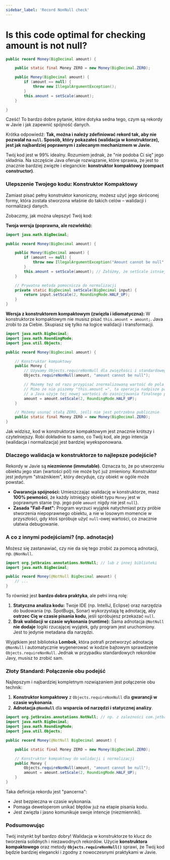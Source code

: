 ```yaml
---
sidebar_label: 'Record NonNull check'
---
```


# Is this code optimal for checking amount is not null?

```java
public record Money(BigDecimal amount) {

    public static final Money ZERO = new Money(BigDecimal.ZERO);

    public Money(BigDecimal amount) {
        if (amount == null) {
            throw new IllegalArgumentException();
        }
        this.amount = setScale(amount);
    }

}
```

Cześć! To bardzo dobre pytanie, które dotyka sedna tego, czym są rekordy w Javie i jak zapewnić spójność danych.

Krótka odpowiedź: **Tak, można i należy zdefiniować rekord tak, aby nie pozwalał na `null`. Sposób, który pokazałeś (walidacja w konstruktorze), jest jak najbardziej poprawnym i zalecanym mechanizmem w Javie.**

Twój kod jest w 99% idealny. Rozumiem jednak, że "nie podoba Ci się" jego składnia. Na szczęście Java oferuje rozwiązanie, które sprawia, że jest to znacznie bardziej zwięzłe i eleganckie: **konstruktor kompaktowy (compact constructor)**.

### Ulepszenie Twojego kodu: Konstruktor Kompaktowy

Zamiast pisać pełny konstruktor kanoniczny, możesz użyć jego skróconej formy, która została stworzona właśnie do takich celów – walidacji i normalizacji danych.

Zobaczmy, jak można ulepszyć Twój kod:

**Twoja wersja (poprawna, ale rozwlekła):**
```java
import java.math.BigDecimal;

public record Money(BigDecimal amount) {

    public Money(BigDecimal amount) {
        if (amount == null) {
            throw new IllegalArgumentException("Amount cannot be null");
        }
        this.amount = setScale(amount); // Załóżmy, że setScale istnieje
    }

    // Prywatna metoda pomocnicza do normalizacji
    private static BigDecimal setScale(BigDecimal input) {
        return input.setScale(2, RoundingMode.HALF_UP);
    }
}
```

**Wersja z konstruktorem kompaktowym (zwięzła i idiomatyczna):**
W konstruktorze kompaktowym nie musisz pisać `this.amount = amount;`. Java zrobi to za Ciebie. Skupiasz się tylko na logice walidacji i transformacji.

```java
import java.math.BigDecimal;
import java.math.RoundingMode;
import java.util.Objects;

public record Money(BigDecimal amount) {

    // Konstruktor kompaktowy
    public Money {
        // Używamy Objects.requireNonNull dla zwięzłości i standardowego komunikatu
        Objects.requireNonNull(amount, "amount cannot be null");

        // Możemy też od razu przypisać znormalizowaną wartość do pola `amount`
        // Mimo że nie piszemy "this.amount =", ta operacja nadpisze parametr `amount`,
        // a Java użyje tej nowej wartości do zainicjowania finalnego pola.
        amount = amount.setScale(2, RoundingMode.HALF_UP);
    }

    // Możemy usunąć stałą ZERO, jeśli nie jest potrzebna publicznie
    public static final Money ZERO = new Money(BigDecimal.ZERO);
}
```
Jak widzisz, kod w konstruktorze kompaktowym jest znacznie krótszy i czytelniejszy. Robi dokładnie to samo, co Twój kod, ale jego intencja (walidacja i normalizacja) jest bardziej wyeksponowana.

### Dlaczego walidacja w konstruktorze to najlepsze podejście?

Rekordy w Javie są **niezmienne (immutable)**. Oznacza to, że po utworzeniu obiektu jego stan (wartości pól) nie może być już zmieniony. Konstruktor jest jedynym "strażnikiem", który decyduje, czy obiekt w ogóle może powstać.

*   **Gwarancja spójności:** Umieszczając walidację w konstruktorze, masz **100% pewności**, że każdy istniejący obiekt typu `Money` jest w poprawnym stanie (np. jego pole `amount` nigdy nie jest `null`).
*   **Zasada "Fail-Fast":** Program wyrzuci wyjątek natychmiast przy próbie stworzenia niepoprawnego obiektu, a nie w losowym momencie w przyszłości, gdy ktoś spróbuje użyć `null`-owej wartości, co znacznie ułatwia debugowanie.

### A co z innymi podejściami? (np. adnotacje)

Możesz się zastanawiać, czy nie da się tego zrobić za pomocą adnotacji, np. `@NonNull`.

```java
import org.jetbrains.annotations.NotNull; // lub z innej biblioteki
import java.math.BigDecimal;

public record Money(@NotNull BigDecimal amount) {
    // ...
}
```

To również jest **bardzo dobra praktyka**, ale pełni inną rolę:
1.  **Statyczna analiza kodu:** Twoje IDE (np. IntelliJ, Eclipse) oraz narzędzia do budowania (np. SpotBugs, Sonar) wykorzystają tę adnotację, aby **ostrzec Cię w czasie pisania kodu**, jeśli spróbujesz przekazać `null`.
2.  **Brak walidacji w czasie wykonania (runtime):** Sama adnotacja `@NotNull` **nie dodaje** logiki rzucającej wyjątek, gdy program jest uruchomiony. Jest to jedynie metadana dla narzędzi.

Wyjątkiem jest biblioteka **Lombok**, która potrafi przetworzyć adnotację `@NonNull` i automatycznie wygenerować w kodzie bajtowym sprawdzenie `Objects.requireNonNull`. Jednak w przypadku standardowych rekordów Javy, musisz to zrobić sam.

### Złoty Standard: Połączenie obu podejść

Najlepszym i najbardziej kompletnym rozwiązaniem jest połączenie obu technik:

1.  **Konstruktor kompaktowy** z `Objects.requireNonNull` dla **gwarancji w czasie wykonania**.
2.  **Adnotacja `@NonNull`** dla **wsparcia od narzędzi i statycznej analizy**.

```java
import org.jetbrains.annotations.NotNull; // np. z zależności com.jetbrains:annotations
import java.math.BigDecimal;
import java.math.RoundingMode;
import java.util.Objects;

public record Money(@NotNull BigDecimal amount) {

    public static final Money ZERO = new Money(BigDecimal.ZERO);

    // Konstruktor kompaktowy do walidacji i normalizacji
    public Money {
        Objects.requireNonNull(amount, "amount cannot be null");
        amount = amount.setScale(2, RoundingMode.HALF_UP);
    }
}
```
Taka definicja rekordu jest "pancerna":
*   Jest bezpieczna w czasie wykonania.
*   Pomaga deweloperom unikać błędów już na etapie pisania kodu.
*   Jest zwięzła i jasno komunikuje swoje intencje (niezmienniki).

### Podsumowując

Twój instynkt był bardzo dobry! Walidacja w konstruktorze to klucz do tworzenia solidnych i niezawodnych rekordów. Użycie **konstruktora kompaktowego** oraz metody **`Objects.requireNonNull()`** sprawi, że Twój kod będzie bardziej elegancki i zgodny z nowoczesnymi praktykami w Javie.